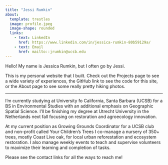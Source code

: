 ```yaml
---
title: "Jessi Rumkin"
about:
  template: trestles
  image: profile.jpeg
  image-shape: rounded
  links:
    - text: LinkedIn
      href: https://www.linkedin.com/in/jessica-rumkin-80b59129a/
    - text: Email
      href: mailto::jrumkin@ucsb.edu
---
```


Hello! My name is Jessica Rumkin, but I often go by Jessi.

This is my personal website that I built. Check out the Projects page to see a wide variety of experiences, the GitHub link to see the code for this site, or the About page to see some really pretty hiking photos.

------------------------------------------------------------------------

I'm currently studying at University fo California, Santa Barbara (UCSB) for a BS in Environmental Studies with an additional emphasis on Geographic Spatial Science. I'll be finishing my degree at Utrecht University in the Netherlands next fall focusing on restoration and agroecology innovation.

At my current position as Growing Grounds Coordinator for a UCSB club and non-profit called Your Children's Trees I co-manage a nursery of 350+ trees, mostly Coast Live oak, for local urban reforestation and ecosystem restoration. I also manage weekly events to teach and supervise volunteers to maximize their learning and completion of tasks.

Please see the contact links for all the ways to reach me!
